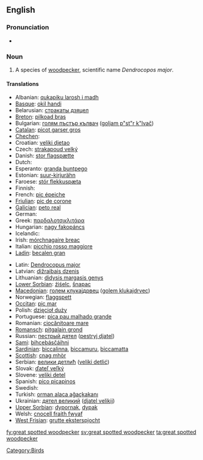==English==

===Pronunciation===
* {{IPA|/ˈɡɻeɪt'spɒtədˈwʊdpɛkeɻ/}}

===Noun===
{{en-noun|sg=[[great]] [[spot]]ted [[woodpecker]]}}

# A species of [[woodpecker]], scientific name ''Dendrocopos major''.

====Translations====
{{trans-top|Bird}}
* Albanian: [[qukapiku larosh i madh]]
* [[Basque]]: [[okil handi]]
* Belarusian: [[стракаты дзяцел]]
* [[Breton]]: [[pilkoad bras]]
* Bulgarian: [[голям пъстър кълвач]] ([[goljam p"st"r k"lvač]])
* [[Catalan]]: [[picot garser gros]]
* [[Chechen]]: {{tø|ce|леча}}
* Croatian: [[veliki djetao]]
* Czech: [[strakapoud velký]]
* Danish: [[stor flagspætte]]
* Dutch: {{t+|nl|grote bonte specht|m}}
* Esperanto: [[granda buntpego]]
* Estonian: [[suur-kirjurähn]]
* Faroese: [[stór flekkuspæta]]
* Finnish: {{t+|fi|käpytikka}}
* French: [[pic épeiche]] '' ''
* [[Friulian]]: [[pic de corone]]
* [[Galician]]: [[peto real]]
* German: {{t+|de|Buntspecht|m}}
* Greek: [[παρδαλοτσικλιτάρα]] '' ''
* Hungarian: [[nagy fakopáncs]]
* Icelandic: {{t+|is|barrspæta}}
* Irish: [[mórchnagaire breac]]
* Italian: [[picchio rosso maggiore]] '' ''
* [[Ladin]]: [[becalen gran]]
{{trans-mid}}
* Latin: [[Dendrocopus major]] '' ''
* Latvian: [[dižraibais dzenis]]
* Lithuanian: [[didysis margasis genys]]
* [[Lower Sorbian]]: [[źiśelc]], [[šnapac]]
* [[Macedonian]]: [[голем клукаjдрвец]] ([[golem klukajdrvec]])
* Norwegian: [[flaggspett]]
* [[Occitan]]: [[pic mar]]
* Polish: [[dzięcioł duży]] '' ''
* Portuguese: [[pica pau malhado grande]]
* Romanian: [[ciocănitoare mare]]
* [[Romansch]]: [[pitgalain grond]]
* Russian: [[пестрый дятел]] ([[pestryj djatel]]) '' ''
* [[Sami]]: [[bihcebásčáihni]]
* [[Sardinian]]: [[biccalinna]], [[biccamuru]], [[biccamatta]]
* [[Scottish]]: [[cnag mhòr]]
* Serbian: [[велики детлић]] ([[veliki detlić]])
* Slovak: [[ďateľ veľký]]
* Slovene: [[veliki detel]]
* Spanish: [[pico picapinos]] '' ''
* Swedish: {{t+|sv|större hackspett}}
* Turkish: [[orman alaca ağaçkakanı]]
* Ukrainian: [[дятел великий]] ([[djatel velikij]])
* [[Upper Sorbian]]: [[dypornak]], [[dypak]]
* Welsh: [[cnocell fraith fwyaf]]
* [[West Frisian]]: [[grutte eksterspjocht]]
{{trans-bottom}}

[[Category:Birds]]

[[fy:great spotted woodpecker]]
[[sv:great spotted woodpecker]]
[[ta:great spotted woodpecker]]